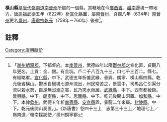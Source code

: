 '''橫山縣'''是[[唐代|唐代]][[嶺南道|嶺南道]][[南晉州|南晉州]]所屬的一個縣，其轄地在今[[廣西省|廣西省]]、[[越南|越南]]邊境一帶地方，[[唐高祖|唐高祖]][[武德|武德]]五年（622年）析[[宣化縣_(邕州)|宣化縣]]置，屬[[南晉州|南晉州]]，貞觀八年（634年）[[南晉州|南晉州]]更名[[邕州|邕州]]，[[唐肅宗|唐肅宗]][[乾元_(唐朝)|乾元]]（758年－760年）後省<ref>「[[邕州|邕州]][[朗寧郡|朗寧郡]]，下都督府。本[[南晉州|南晉州]]，武德四年以隋[[鬱林郡|鬱林郡]]之宣化置，貞觀八年更名。土貢：金、銀。有金坑。戶二千八百九十三，口七千三百二。縣七。有經略軍。[[宣化縣_(邕州)|宣化縣]]，中下。武德五年析置武緣、晉興、朗寧、橫山縣四縣。乾元後省橫山。鬱水自蠻境七源州流出，州民常苦之，景雲中，司馬呂仁引渠分流以殺水勢，自是無沒溺之害，民乃夾水而居。[[武緣縣_(南晉州)|武緣縣]]，中下。西有都稜鎮。[[晉興縣_(東晉)|晉興縣]]，中下。[[朗寧縣|朗寧縣]]，中下。[[思籠縣|思籠縣]]，中下。乾元後開山洞置。[[如和縣|如和縣]]，中下。本隸[[欽州|欽州]]，武德五年析[[南賓縣|南賓縣]]、[[安京縣|安京縣]]置，景龍二年來屬。[[封陵縣|封陵縣]]。中下。乾元後開山洞置。」。《新唐書》卷四十三上　志第三十三上／地理七上／嶺南道／嶺南採訪使／邕州朗寧郡</ref>。
==註釋==
{{reflist}}
{{唐朝行政區劃小作品}}
[[Category:唐朝縣份|Category:唐朝縣份]]